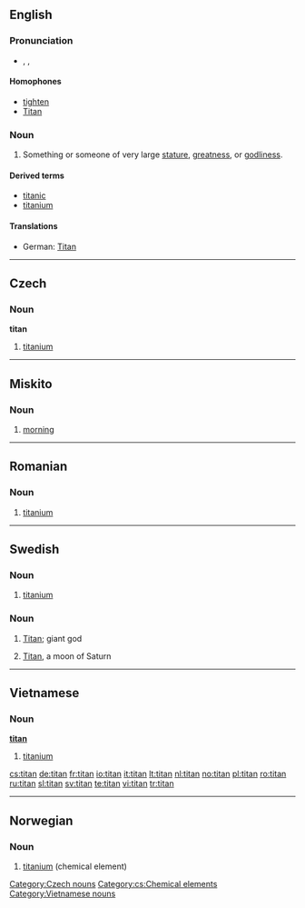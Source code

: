 {{also|Titan}}
==English==

===Pronunciation===
* {{enPR|tīʹtən}}, {{IPA|/ˈtaɪtən/}}, {{SAMPA|/"taIt@n/}}

====Homophones====
* [[tighten]]
* [[Titan]]

===Noun===
{{en-noun}}

# Something or someone of very large [[stature]], [[greatness]], or [[godliness]].

====Derived terms====
* [[titanic]]
* [[titanium]]

====Translations====
{{trans-top|something or someone large in stature, greatness or godliness}}
* German: [[Titan]] {{m}}
{{trans-mid}}
{{trans-bottom}}

----

==Czech==

===Noun===
'''titan''' {{m}}

# [[titanium]]

[[Category:Czech nouns]]
[[Category:cs:Chemical elements]]

----

==Miskito==

===Noun===
{{infl|miq|noun}}

# [[morning]]

----

==Romanian==

===Noun===
{{infl|ro|noun}}

# [[titanium]]

----
==Swedish==
{{wikipedia|lang=sv}}

===Noun===
{{infl|sv|noun|g=n|uncountable}}
{{sv-noun-unc-n|2=titanet}}

# {{context|chemical element|lang=sv}} [[titanium]]

===Noun===
{{infl|sv|noun|g=c}}
{{sv-noun-reg-er}}

# {{context|lang=sv|mythology}} [[Titan]]; giant god
# {{context|lang=sv|astronomy}} [[Titan]], a moon of Saturn

----

==Vietnamese==

===Noun===
'''[[titan]]'''

# [[titanium]]

{{vi-attention}}

[[Category:Vietnamese nouns]]

[[cs:titan]]
[[de:titan]]
[[fr:titan]]
[[io:titan]]
[[it:titan]]
[[lt:titan]]
[[nl:titan]]
[[no:titan]]
[[pl:titan]]
[[ro:titan]]
[[ru:titan]]
[[sl:titan]]
[[sv:titan]]
[[te:titan]]
[[vi:titan]]
[[tr:titan]]

----
{{rfc-auto|sort languages}}
==Norwegian==

===Noun===
{{infl|no|noun}}

# [[titanium]] (chemical element)

{{tbot entry|Norwegian|titanium|2009|April|no}}